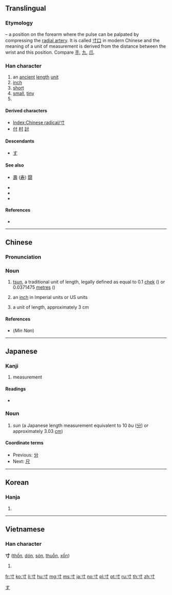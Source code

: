 {{character info/new}}
{{also|手|吋}}
==Translingual==
{{stroke order|type=animate}}

===Etymology===
{{Han etyl}}
{{liushu|i}} – a position on the forearm where the pulse can be palpated by compressing the [[w:radial artery|radial artery]]. It is called [[寸口]] in modern Chinese and the meaning of a unit of measurement is derived from the distance between the wrist and this position. Compare [[手]], [[九]], [[爪]].

===Han character===
{{Han char|rn=41|rad=寸|as=00|sn=3|four=40300|canj=DI}}

# an [[ancient]] [[length]] [[unit]]
# [[inch]]
# [[short]]
# [[small]], [[tiny]]
# {{mul-kangxi radical-def}}

====Derived characters====
* [[Index:Chinese radical/寸]]
* [[付]] [[村]] [[討]]

====Descendants====
* [[す]]

====See also====
* {{l|mul|冠}} [[壽]] ([[寿]]) [[闘]]
* {{l|mul|丈}}
* {{l|mul|尺}}
* {{l|mul|分}}

====References====
* {{Han ref|kx=0293.320|dkj=07411|dj=0581.040|hdz=10503.080|uh=5BF8|ud=23544|bh=A46F|bd=42095}}

[[Category:Han characters from which hiragana were derived|す]]

----

==Chinese==
{{zh-forms}}

===Pronunciation===
{{zh-pron
|m=cùn
|c=cyun3
|h=pfs=chhùn
|mn=chhùn
|w=
|mc=y
|oc=y
|ma=Zh-cùn.ogg
|cat=n
}}

===Noun===
{{zh-noun}}

# {{lb|zh|Hong Kong}} [[tsun]], a traditional unit of length, legally defined as equal to 0.1 [[chek]] ({{zh-l|尺}}) or 0.0371475 [[metre]]s ({{zh-l|米}})
# {{lb|zh|slang|North American Cantonese}} an [[inch]] in Imperial units or US units
# {{lb|zh|Taiwan|}} a unit of length, approximately 3&nbsp;cm

====References====
* (''Min Nan'') {{thcwd|202}}

----

==Japanese==

===Kanji===
{{ja-kanji|grade=6|rs=寸00}}

# measurement

====Readings====
* {{ja-readings
|goon=[[すん]] (sun)
|kanon=[[そん]] (son) {{qualifier|non-[[w:Jōyō kanji|Jōyō]] reading}}
|kun=[[はかる]] (hakaru), [[とき]] (toki), [[き]] (ki)}}

===Noun===
{{ja-noun|すん}}

# ''sun'' (a Japanese length measurement equivalent to 10 ''bu'' ([[分]]) or approximately 3.03 [[cm]])

====Coordinate terms====
* Previous: [[分]]
* Next: [[尺]]

----

==Korean==

===Hanja===
{{ko-hanja|hangeul=촌|rv=chon|mr=ch'on|y=chon|eumhun=마디|ehrv=madi|ehmr=madi|ehy=mati}}

# {{defn|lang=ko|sort=寸00}}

----

==Vietnamese==

===Han character===
'''寸''' ([[thốn]], [[dón]], [[són]], [[thuỗn]], [[xốn]])

# {{defn|lang=vi}}

[[Category:CJKV radicals| ]]

[[fr:寸]]
[[ko:寸]]
[[li:寸]]
[[hu:寸]]
[[mg:寸]]
[[ms:寸]]
[[ja:寸]]
[[no:寸]]
[[pl:寸]]
[[pt:寸]]
[[ru:寸]]
[[th:寸]]
[[zh:寸]]